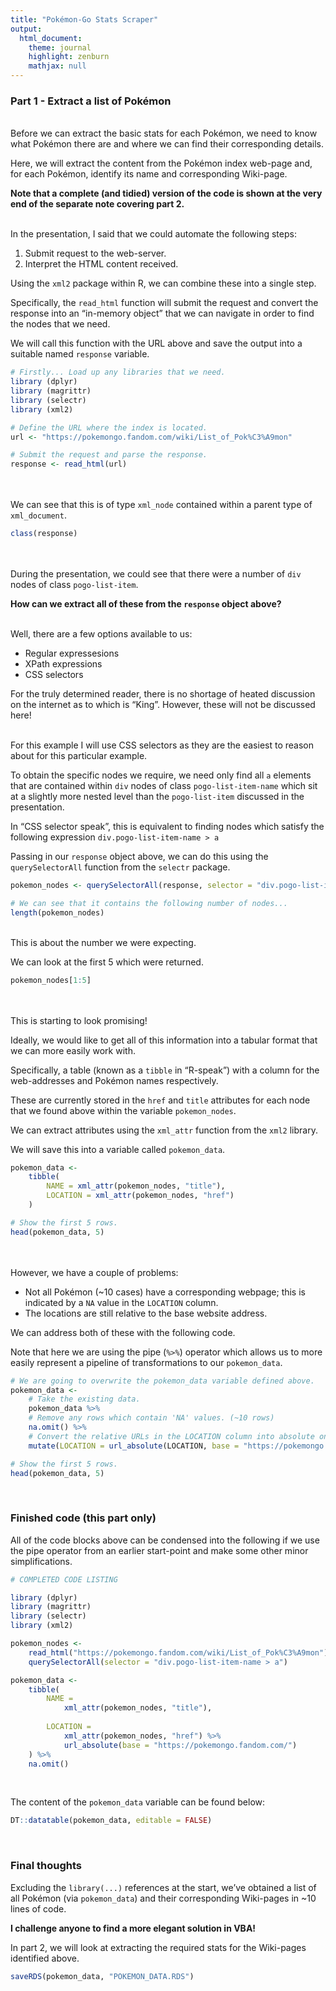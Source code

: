 ```yaml
---
title: "Pokémon-Go Stats Scraper"
output:
  html_document: 
    theme: journal
    highlight: zenburn
    mathjax: null
---
```


### Part 1 - Extract a list of Pokémon

<br/>Before we can extract the basic stats for each Pokémon, we need to know what Pokémon there are and where we can find their corresponding details.

Here, we will extract the content from the Pokémon index web-page and, for each Pokémon, identify its name and corresponding Wiki-page.

**Note that a complete (and tidied) version of the code is shown at the very end of the separate note covering part 2.**

<br/>
In the presentation, I said that we could automate the following steps:

1. Submit request to the web-server.
2. Interpret the HTML content received.

Using the `xml2` package within R, we can combine these into a single step.

Specifically, the `read_html` function will submit the request and convert the response into an "in-memory object" that we can navigate in order to find the nodes that we need.

We will call this function with the URL above and save the output into a suitable named `response` variable.
  
```r
# Firstly... Load up any libraries that we need.
library (dplyr)
library (magrittr)
library (selectr)
library (xml2)

# Define the URL where the index is located.
url <- "https://pokemongo.fandom.com/wiki/List_of_Pok%C3%A9mon"

# Submit the request and parse the response.
response <- read_html(url)
```

<br/><br/>We can see that this is of type `xml_node` contained within a parent type of `xml_document`.

```r
class(response)
```

<br/><br/>During the presentation, we could see that there were a number of `div` nodes of class `pogo-list-item`.

**How can we extract all of these from the `response` object above?**  

<br/>Well, there are a few options available to us:

* Regular expressesions
* XPath expressions
* CSS selectors

For the truly determined reader, there is no shortage of heated discussion on the internet as to which is "King". However, these will not be discussed here!

<br/>For this example I will use CSS selectors as they are the easiest to reason about for this particular example.

To obtain the specific nodes we require, we need only find all `a` elements that are contained within `div` nodes of class `pogo-list-item-name` which sit at a slightly more nested level than the `pogo-list-item` discussed in the presentation.

In "CSS selector speak", this is equivalent to finding nodes which satisfy the following expression `div.pogo-list-item-name > a`

Passing in our `response` object above, we can do this using the `querySelectorAll` function from the `selectr` package.

```r
pokemon_nodes <- querySelectorAll(response, selector = "div.pogo-list-item-name > a")

# We can see that it contains the following number of nodes...
length(pokemon_nodes)
```

<br/>This is about the number we were expecting.

We can look at the first 5 which were returned.

```r
pokemon_nodes[1:5]
```

<br/><br/>This is starting to look promising!

Ideally, we would like to get all of this information into a tabular format that we can more easily work with.

Specifically, a table (known as a `tibble` in "R-speak") with a column for the web-addresses and Pokémon names respectively.

These are currently stored in the `href` and `title` attributes for each node that we found above within the variable `pokemon_nodes`.

We can extract attributes using the `xml_attr` function from the `xml2` library.

We will save this into a variable called `pokemon_data`.

```r
pokemon_data <-
    tibble(
        NAME = xml_attr(pokemon_nodes, "title"),
        LOCATION = xml_attr(pokemon_nodes, "href")
    )

# Show the first 5 rows.
head(pokemon_data, 5)
```

<br/><br/>However, we have a couple of problems:

* Not all Pokémon (~10 cases) have a corresponding webpage; this is indicated by a `NA` value in the `LOCATION` column.
* The locations are still relative to the base website address.

We can address both of these with the following code.

Note that here we are using the pipe (`%>%`) operator which allows us to more easily represent a pipeline of transformations to our `pokemon_data`.

```r
# We are going to overwrite the pokemon_data variable defined above.
pokemon_data <-
    # Take the existing data.
    pokemon_data %>%
    # Remove any rows which contain 'NA' values. (~10 rows)
    na.omit() %>%
    # Convert the relative URLs in the LOCATION column into absolute ones.
    mutate(LOCATION = url_absolute(LOCATION, base = "https://pokemongo.fandom.com/"))

# Show the first 5 rows.
head(pokemon_data, 5)
```

<br/>

### Finished code (this part only)

All of the code blocks above can be condensed into the following if we use the pipe operator from an earlier start-point and make some other minor simplifications.

```r
# COMPLETED CODE LISTING

library (dplyr)
library (magrittr)
library (selectr)
library (xml2)

pokemon_nodes <-
    read_html("https://pokemongo.fandom.com/wiki/List_of_Pok%C3%A9mon") %>%
    querySelectorAll(selector = "div.pogo-list-item-name > a")

pokemon_data <-
    tibble(
        NAME =
            xml_attr(pokemon_nodes, "title"),
        
        LOCATION =
            xml_attr(pokemon_nodes, "href") %>%
            url_absolute(base = "https://pokemongo.fandom.com/")
    ) %>%
    na.omit()
```

<br/>

The content of the `pokemon_data` variable can be found below:

```r
DT::datatable(pokemon_data, editable = FALSE)
```

<br/>

### Final thoughts

Excluding the `library(...)` references at the start, we've obtained a list of all Pokémon (via `pokemon_data`) and their corresponding Wiki-pages in ~10 lines of code.

**I challenge anyone to find a more elegant solution in VBA!**

In part 2, we will look at extracting the required stats for the Wiki-pages identified above.

```r
saveRDS(pokemon_data, "POKEMON_DATA.RDS")
```

